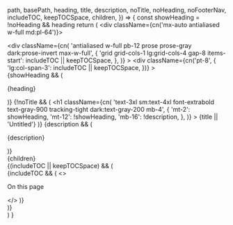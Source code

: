 
  path,
  basePath,
  heading,
  title,
  description,
  noTitle,
  noHeading,
  noFooterNav,
  includeTOC,
  keepTOCSpace,
  children,
}) => {
  const showHeading = !noHeading && heading
  return (
    <div className={cn('mx-auto antialiased w-full md:pl-64')}>
      <div className="max-w-full px-8">
        <div className="max-w-screen-xl mx-auto">
          <div
            className={cn(
              'antialiased w-full pb-12 prose prose-gray dark:prose-invert max-w-full',
              {
                'grid grid-cols-1 lg:grid-cols-4 gap-8 items-start': includeTOC || keepTOCSpace,
              },
            )}
          >
            <div
              className={cn('pt-8', {
                'lg:col-span-3': includeTOC || keepTOCSpace,
              })}
            >
              <main>
                {showHeading && (
                  <p className="not-prose text-sm font-semibold text-primary-600 mb-0">{heading}</p>
                )}
                {!noTitle && (
                  <h1
                    className={cn(
                      'text-3xl sm:text-4xl font-extrabold text-gray-900 tracking-tight dark:text-gray-200 mb-4',
                      {
                        'mt-2': showHeading,
                        'mt-12': !showHeading,
                        'mb-16': !description,
                      },
                    )}
                  >
                    {title || 'Untitled'}
                  </h1>
                )}
                {description && (
                  <p className="text-gray-500 dark:text-gray-400 text-lg mb-16 mt-0">
                    {description}
                  </p>
                )}
                <div className="relative w-full max-w-full underline-links">{children}</div>
              </main>
              <Footer path={path} basePath={basePath} includeNav={!noFooterNav} />
            </div>
            {(includeTOC || keepTOCSpace) && (
              <div className="sticky z-20 top-24 overflow-y-auto hidden lg:block pt-8">
                {includeTOC && (
                  <>
                    <p className="not-prose mb-2 text-sm font-semibold text-gray-900 dark:text-white/80">
                      On this page
                    </p>
                    <TOC offset={120} />
                  </>
                )}
              </div>
            )}
          </div>
        </div>
      </div>
    </div>
  )
}

<AppContainer includeTOC />
